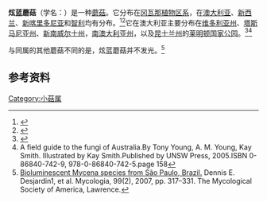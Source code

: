 {{Speciesbox
| image = Mycena interrupta.jpg
| genus = Mycena
| species = interrupta
| authority = (Berk.) Sacc.
}}
'''炫蓝蘑菇'''（学名：''{{lang|la|Mycena interrupta}}''）是一种[[蘑菇|蘑菇]]。它分布在[[冈瓦那大陆|冈瓦那植物区系]]，在[[澳大利亚|澳大利亚]]、[[新西兰|新西兰]]、[[新喀里多尼亚|新喀里多尼亚]]和[[智利|智利]]均有分布。<ref>{{Cite web |url=http://www.anbg.gov.au/fungi/mycogeography-distant.html |title=存档副本 |accessdate=2010-12-07 |archive-date=2016-03-04 |archive-url=https://web.archive.org/web/20160304061231/http://www.anbg.gov.au/fungi/mycogeography-distant.html |dead-url=no }}</ref><ref>{{Cite web |url=http://www.biology-blog.com/blogs/permalinks/9-2007/mycena-interrupta.html |title=存档副本 |access-date=2010-12-07 |archive-url=https://www.webcitation.org/5hOezinuQ?url=http://www.biology-blog.com/blogs/permalinks/9-2007/mycena-interrupta.html |archive-date=2009-06-09 |dead-url=yes }}</ref>它在澳大利亚主要分布在[[维多利亚州|维多利亚州]]、[[塔斯马尼亚州|塔斯马尼亚州]]、[[新南威尔士州|新南威尔士州]]，[[南澳大利亚州|南澳大利亚州]]，以及[[昆士兰州|昆士兰州]]的[[莱明顿国家公园|莱明顿国家公园]]。<ref>{{Cite web |url=http://fungimap.rbg.vic.gov.au/fsp/sp006.html |title=存档副本 |access-date=2010-12-07 |archive-date=2009-12-04 |archive-url=https://web.archive.org/web/20091204141753/http://fungimap.rbg.vic.gov.au/fsp/sp006.html |dead-url=yes }}</ref><ref>A field guide to the fungi of Australia.By Tony Young, A. M. Young, Kay Smith.
Illustrated by Kay Smith.Published by UNSW Press, 2005.ISBN 0-86840-742-9, 978-0-86840-742-5.page  158</ref>

与同属的其他蘑菇不同的是，炫蓝蘑菇并不发光。<ref>[http://www.mycologia.org/cgi/reprint/99/2/317.pdf Bioluminescent Mycena species from São Paulo, Brazil.] {{Wayback|url=http://www.mycologia.org/cgi/reprint/99/2/317.pdf |date=20101224165225 }} Dennis E. Desjardin1, et al. Mycologia, 99(2), 2007, pp.  317–331. The Mycological Society of America, Lawrence.</ref>

==参考资料==
{{reflist}}
{{Taxonbar|from=Q310778}}

[[Category:小菇属|Category:小菇属]]